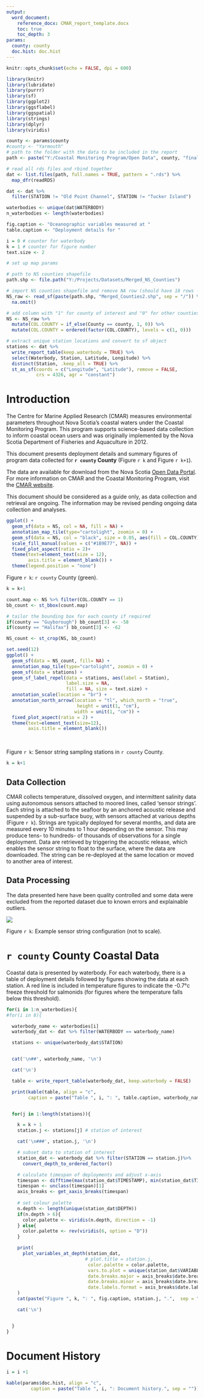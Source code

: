 ```yaml
---
output: 
  word_document:
    reference_docx: CMAR_report_template.docx
    toc: true
    toc_depth: 3
params: 
  county: county 
  doc.hist: doc.hist
---
```


```r
knitr::opts_chunk$set(echo = FALSE, dpi = 600)

```

```r
library(knitr)
library(lubridate)
library(purrr)
library(sf)
library(ggplot2)
library(ggsflabel)
library(ggspatial)
library(strings)
library(dplyr)
library(viridis)
```

 
```r

county <- params$county
#county <- "Yarmouth"
# path to the folder with the data to be included in the report
path <- paste("Y:/Coastal Monitoring Program/Open Data", county, "final/rds", sep = "/")

# read all rds files and rbind together
dat <- list.files(path, full.names = TRUE, pattern = ".rds") %>%
  map_dfr(readRDS)

dat <- dat %>% 
  filter(STATION != "Old Point Channel", STATION != "Tucker Island")

waterbodies <- unique(dat$WATERBODY)
n_waterbodies <- length(waterbodies)

fig.caption <- "Oceanographic variables measured at "
table.caption <- "Deployment details for "

i = 0 # counter for waterbody
k = 1 # counter for figure number
text.size <- 2

```

```r
# set up map params

# path to NS counties shapefile
path.shp <- file.path("Y:/Projects/Datasets/Merged_NS_Counties")

# import NS counties shapefile and remove NA row (should have 18 rows - 1 for each county)
NS_raw <- read_sf(paste(path.shp, "Merged_Counties2.shp", sep = "/")) %>%
  na.omit()

# add column with "1" for county of interest and "0" for other counties
NS <- NS_raw %>%
  mutate(COL.COUNTY = if_else(County == county, 1, 0)) %>%
  mutate(COL.COUNTY = ordered(factor(COL.COUNTY), levels = c(1, 0)))

# extract unique station locations and convert to sf object
stations <- dat %>%
  write_report_table(keep.waterbody = TRUE) %>%
  select(Waterbody, Station, Latitude, Longitude) %>%
  distinct(Station, .keep_all = TRUE) %>%
  st_as_sf(coords = c("Longitude", "Latitude"), remove = FALSE,
           crs = 4326, agr = "constant")

```


# Introduction

The Centre for Marine Applied Research (CMAR) measures environmental parameters throughout Nova Scotia's coastal waters under the Coastal Monitoring Program. This program supports science-based data collection to inform coastal ocean users and was originally implemented by the Nova Scotia Department of Fisheries and Aquaculture in 2012.

This document presents deployment details and summary figures of program data collected for **`r county` County** (Figure `r k` and Figure `r k+1`).

The data are available for download from the Nova Scotia [Open Data Portal](https://data.novascotia.ca/). For more information on CMAR and the Coastal Monitoring Program, visit the [CMAR website](https://cmar.ca/).

This document should be considered as a guide only, as data collection and retrieval are ongoing. The information may be revised pending ongoing data collection and analyses. 

```r

ggplot() +
  geom_sf(data = NS, col = NA, fill = NA) +
  annotation_map_tile(type="cartolight", zoomin = 0) +
  geom_sf(data = NS, col = "black", size = 0.05, aes(fill = COL.COUNTY)) +
  scale_fill_manual(values = c("#1B9E77", NA)) +
  fixed_plot_aspect(ratio = 2)+
  theme(text=element_text(size = 12),
        axis.title = element_blank()) +
  theme(legend.position = "none")

```

Figure `r k`: `r county` County (green).

```r
k = k+1
```


```r
count.map <- NS %>% filter(COL.COUNTY == 1)
bb_count <- st_bbox(count.map)

# tailor the bounding box for each county if required
if(county == "Guyborough") bb_count[3] <- -58
if(county == "Halifax") bb_count[3] <- -62

NS_count <- st_crop(NS, bb_count)

set.seed(12)
ggplot() +
  geom_sf(data = NS_count, fill= NA) +
  annotation_map_tile(type="cartolight", zoomin = 0) +
  geom_sf(data = stations) +
  geom_sf_label_repel(data = stations, aes(label = Station),
                      label.size = NA,
                      fill = NA, size = text.size) +
  annotation_scale(location = "br") +
  annotation_north_arrow(location = "tl", which_north = "true",
                          height = unit(1, "cm"),
                         width = unit(1, "cm")) +
  fixed_plot_aspect(ratio = 2) +
  theme(text=element_text(size=12),
        axis.title = element_blank())

```
<br>

Figure `r k`: Sensor string sampling stations in `r county` County.

```r
k = k+1
```


## Data Collection 

CMAR collects temperature, dissolved oxygen, and intermittent salinity data using autonomous sensors attached to moored lines, called ‘sensor strings’. Each string is attached to the seafloor by an anchored acoustic release and suspended by a sub-surface buoy, with sensors attached at various depths (Figure `r k`). Strings are typically deployed for several months, and data are measured every 10 minutes to 1 hour depending on the sensor. This may produce tens- to hundreds- of thousands of observations for a single deployment. Data are retrieved by triggering the acoustic release, which enables the sensor string to float to the surface, where the data are downloaded. The string can be re-deployed at the same location or moved to another area of interest. 

## Data Processing

The data presented here have been quality controlled and some data were excluded from the reported dataset due to known errors and explainable outliers.


![](Sensor_String.jpg)

Figure `r k`: Example sensor string configuration (not to scale).


# `r county` County Coastal Data

Coastal data is presented by waterbody. For each waterbody, there is a table of deployment details followed by figures showing the data at each station. A red line is included in temperature figures to indicate the -0.7°c freeze threshold for salmonids (for figures where the temperature falls below this threshold).


```r
for(i in 1:n_waterbodies){
#for(i in 8){

  waterbody_name <- waterbodies[i]
  waterbody_dat <- dat %>% filter(WATERBODY == waterbody_name)

  stations <- unique(waterbody_dat$STATION)


  cat('\n##', waterbody_name, '\n')

  cat('\n')

  table <- write_report_table(waterbody_dat, keep.waterbody = FALSE)

  print(kable(table, align = "c",
        caption = paste("Table ", i, ": ", table.caption, waterbody_name, ".", sep = "")))


  for(j in 1:length(stations)){

    k = k + 1
    station.j <- stations[j] # station of interest

    cat('\n###', station.j, '\n')

    # subset data to station of interest
    station_dat <- waterbody_dat %>% filter(STATION == station.j)%>%
      convert_depth_to_ordered_factor() 

    # calculate timespan of deployments and adjust x-axis
    timespan <- difftime(max(station_dat$TIMESTAMP), min(station_dat$TIMESTAMP), units = "days")
    timespan <- unclass(timespan)[1]
    axis_breaks <- get_xaxis_breaks(timespan)
    
    # set colour palette
    n.depth <- length(unique(station_dat$DEPTH))
    if(n.depth > 6){
      color.palette <- viridis(n.depth, direction = -1)
    } else{
      color.palette <- rev(viridis(6, option = "D"))
    }

    print(
      plot_variables_at_depth(station_dat,
                             # plot.title = station.j,
                              color.palette = color.palette,
                              vars.to.plot = unique(station_dat$VARIABLE),
                              date.breaks.major = axis_breaks$date.breaks.major,
                              date.breaks.minor = axis_breaks$date.breaks.minor,
                              date.labels.format = axis_breaks$date.labels.format)
    )
    cat(paste("Figure ", k, ": ", fig.caption, station.j, ".",  sep = ""), '\n')

    cat('\n')


  }
}

```

# Document History

```r
i = i +1

kable(params$doc.hist, align = "c",
         caption = paste("Table ", i, ": Document history.", sep = ""))

```

